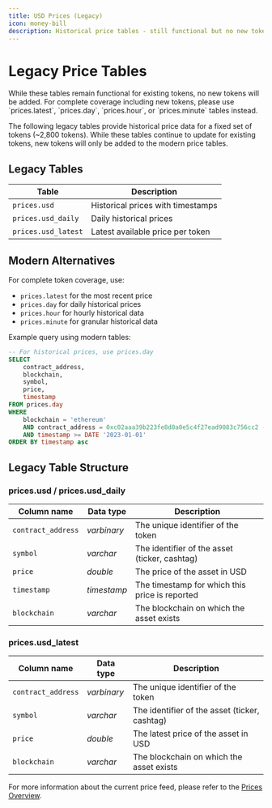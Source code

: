 ```yaml
---
title: USD Prices (Legacy)
icon: money-bill
description: Historical price tables - still functional but no new tokens will be added
---
```


# Legacy Price Tables

<Warning>
    While these tables remain functional for existing tokens, no new tokens will be added. For complete coverage including new tokens, please use `prices.latest`, `prices.day`, `prices.hour`, or `prices.minute` tables instead.
</Warning>

The following legacy tables provide historical price data for a fixed set of tokens (~2,800 tokens). While these tables continue to update for existing tokens, new tokens will only be added to the modern price tables.

## Legacy Tables

| Table | Description |
|-------|-------------|
| `prices.usd` | Historical prices with timestamps |
| `prices.usd_daily` | Daily historical prices |
| `prices.usd_latest` | Latest available price per token |

## Modern Alternatives

For complete token coverage, use:
- `prices.latest` for the most recent price
- `prices.day` for daily historical prices
- `prices.hour` for hourly historical data
- `prices.minute` for granular historical data

Example query using modern tables:

```sql
-- For historical prices, use prices.day
SELECT
    contract_address,
    blockchain,
    symbol,
    price,
    timestamp
FROM prices.day
WHERE
    blockchain = 'ethereum'
    AND contract_address = 0xc02aaa39b223fe8d0a0e5c4f27ead9083c756cc2 -- WETH
    AND timestamp >= DATE '2023-01-01'
ORDER BY timestamp asc
```

## Legacy Table Structure

### prices.usd / prices.usd_daily

| Column name        | Data type   | Description                                   |
| ------------------ | ----------- | --------------------------------------------- |
| `contract_address` | _varbinary_ | The unique identifier of the token |
| `symbol`           | _varchar_   | The identifier of the asset (ticker, cashtag) |
| `price`           | _double_    | The price of the asset in USD                |
| `timestamp`       | _timestamp_ | The timestamp for which this price is reported |
| `blockchain`      | _varchar_   | The blockchain on which the asset exists      |

### prices.usd_latest

| Column name        | Data type   | Description                                   |
| ------------------ | ----------- | --------------------------------------------- |
| `contract_address` | _varbinary_ | The unique identifier of the token |
| `symbol`           | _varchar_   | The identifier of the asset (ticker, cashtag) |
| `price`           | _double_    | The latest price of the asset in USD          |
| `blockchain`      | _varchar_   | The blockchain on which the asset exists      |

For more information about the current price feed, please refer to the [Prices Overview](/data-catalog/curated/prices/overview).
